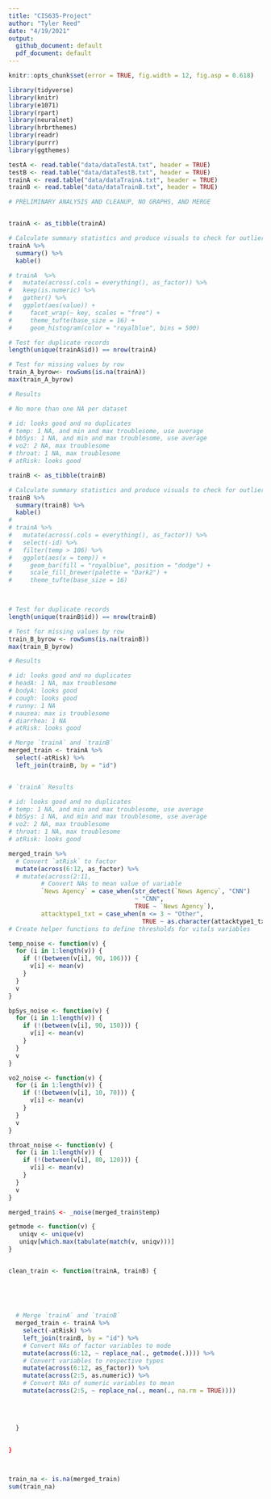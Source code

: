 ```yaml
---
title: "CIS635-Project"
author: "Tyler Reed"
date: "4/19/2021"
output:
  github_document: default
  pdf_document: default
---
```


```r
knitr::opts_chunk$set(error = TRUE, fig.width = 12, fig.asp = 0.618)
```

```r

library(tidyverse)
library(knitr)
library(e1071)
library(rpart)
library(neuralnet)
library(hrbrthemes)
library(readr)
library(purrr)
library(ggthemes)

testA <- read.table("data/dataTestA.txt", header = TRUE)
testB <- read.table("data/dataTestB.txt", header = TRUE)
trainA <- read.table("data/dataTrainA.txt", header = TRUE)
trainB <- read.table("data/dataTrainB.txt", header = TRUE)
```


```r

# PRELIMINARY ANALYSIS AND CLEANUP, NO GRAPHS, AND MERGE


trainA <- as_tibble(trainA)

# Calculate summary statistics and produce visuals to check for outliers/noise/NAs
trainA %>%
  summary() %>%
  kable()

# trainA  %>%
#   mutate(across(.cols = everything(), as_factor)) %>%
#   keep(is.numeric) %>% 
#   gather() %>% 
#   ggplot(aes(value)) +
#     facet_wrap(~ key, scales = "free") +
#     theme_tufte(base_size = 16) +
#     geom_histogram(color = "royalblue", bins = 500)

# Test for duplicate records
length(unique(trainA$id)) == nrow(trainA)

# Test for missing values by row
train_A_byrow<- rowSums(is.na(trainA))
max(train_A_byrow)

# Results

# No more than one NA per dataset

# id: looks good and no duplicates
# temp: 1 NA, and min and max troublesome, use average
# bbSys: 1 NA, and min and max troublesome, use average
# vo2: 2 NA, max troublesome
# throat: 1 NA, max troublesome
# atRisk: looks good

```


```r

trainB <- as_tibble(trainB)

# Calculate summary statistics and produce visuals to check for outliers/noise/NAs
trainB %>%
  summary(trainB) %>%
  kable()
# 
# trainA %>%
#   mutate(across(.cols = everything(), as_factor)) %>%
#   select(-id) %>%
#   filter(temp > 106) %>%
#   ggplot(aes(x = temp)) +
#     geom_bar(fill = "royalblue", position = "dodge") +
#     scale_fill_brewer(palette = "Dark2") +
#     theme_tufte(base_size = 16) 
    


# Test for duplicate records
length(unique(trainB$id)) == nrow(trainB)

# Test for missing values by row
train_B_byrow <- rowSums(is.na(trainB))
max(train_B_byrow)

# Results

# id: looks good and no duplicates
# headA: 1 NA, max troublesome
# bodyA: looks good
# cough: looks good
# runny: 1 NA
# nausea: max is troublesome
# diarrhea: 1 NA
# atRisk: looks good

```

```r

# Merge `trainA` and `trainB`
merged_train <- trainA %>%
  select(-atRisk) %>%
  left_join(trainB, by = "id")


# `trainA` Results

# id: looks good and no duplicates
# temp: 1 NA, and min and max troublesome, use average
# bbSys: 1 NA, and min and max troublesome, use average
# vo2: 2 NA, max troublesome
# throat: 1 NA, max troublesome
# atRisk: looks good

merged_train %>%
  # Convert `atRisk` to factor
  mutate(across(6:12, as_factor) %>%
  # mutate(across(2:11,
         # Convert NAs to mean value of variable
         `News Agency` = case_when(str_detect(`News Agency`, "CNN")
                                   ~ "CNN",
                                   TRUE ~ `News Agency`),
         attacktype1_txt = case_when(n <= 3 ~ "Other",
                                     TRUE ~ as.character(attacktype1_txt)))
# Create helper functions to define thresholds for vitals variables

temp_noise <- function(v) {
  for (i in 1:length(v)) {
    if (!(between(v[i], 90, 106))) {
      v[i] <- mean(v)
    }
  }
  v
}

bpSys_noise <- function(v) {
  for (i in 1:length(v)) {
    if (!(between(v[i], 90, 150))) {
      v[i] <- mean(v)
    }
  }
  v
}

vo2_noise <- function(v) {
  for (i in 1:length(v)) {
    if (!(between(v[i], 10, 70))) {
      v[i] <- mean(v)
    }
  }
  v
}

throat_noise <- function(v) {
  for (i in 1:length(v)) {
    if (!(between(v[i], 80, 120))) {
      v[i] <- mean(v)
    }
  }
  v
}

merged_train$ <- _noise(merged_train$temp)

getmode <- function(v) {
   uniqv <- unique(v)
   uniqv[which.max(tabulate(match(v, uniqv)))]
}


clean_train <- function(trainA, trainB) {
  

  
  
  
  # Merge `trainA` and `trainB`
  merged_train <- trainA %>%
    select(-atRisk) %>%
    left_join(trainB, by = "id") %>%
    # Convert NAs of factor variables to mode 
    mutate(across(6:12, ~ replace_na(., getmode(.)))) %>%
    # Convert variables to respective types
    mutate(across(6:12, as_factor)) %>%
    mutate(across(2:5, as.numeric)) %>%
    # Convert NAs of numeric variables to mean 
    mutate(across(2:5, ~ replace_na(., mean(., na.rm = TRUE)))) 
  
  

    
  }
  
  
}



train_na <- is.na(merged_train)
sum(train_na)





```



```r



```















